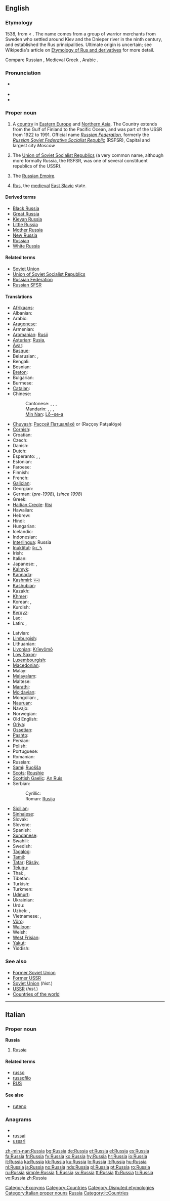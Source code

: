 {{wikipedia}}
==English==

===Etymology===
1538, from {{etyl|ML.}} {{term|Russi||Russians|lang=la}} < {{etyl|orv}} {{term|Русь||[[Rus]]|lang=orv}}.  The name comes from a group of warrior merchants from Sweden who settled around Kiev and the Dnieper river in the ninth century, and established the Rus principalities.  Ultimate origin is uncertain; see Wikipedia's article on [[w:Etymology of Rus and derivatives|Etymology of Rus and derivatives]] for more detail.

Compare Russian {{term|Россия||Russia|tr=Rossíja}}, Medieval Greek {{term|οί Ῥῶς||tr=oi Rhōs|lang=el}}, Arabic {{term|روس|tr=rūs|sc=Arab}}.

===Pronunciation===
* {{a|UK|US}} {{IPA|/ˈɹʌ.ʃə/}}
* {{audio|en-us-Russia.ogg|Audio (US)}}
* {{rhymes|ʌʃə}}

===Proper noun===
{{en-proper noun}}

# A [[country]] in [[Eastern Europe]] and [[Northern Asia]]. The Country extends from the Gulf of Finland to the Pacific Ocean, and was part of the USSR from 1922 to 1991. Official name ''[[Russian Federation]],'' formerly the ''[[Russian Soviet Federative Socialist Republic]]'' (RSFSR), Capital and largest city ''Moscow''
# {{historical|informal}} The [[Union of Soviet Socialist Republics]] (a very common name, although more formally Russia, the RSFSR,  was one of several constituent republics of the USSR).
# {{historical}} The [[Russian Empire]].
# {{historical|dated}} [[Rus]], the [[medieval]] [[East Slavic]] state.

====Derived terms====
* [[Black Russia]]
* [[Great Russia]]
* [[Kievan Russia]]
* [[Little Russia]]
* [[Mother Russia]]
* [[New Russia]]
* [[Russian]]
* [[White Russia]]

====Related terms====
* [[Soviet Union]] {{qualifier|historical}}
* [[Union of Soviet Socialist Republics]]
* [[Russian Federation]]
* [[Russian SFSR]]

====Translations====
{{trans-top|country in Asia and Europe}}
* [[Afrikaans]]: {{t-|af|Rusland|xs=Afrikaans}}
* Albanian: {{t+|sq|Rusia|xs=Albanian}}
* Arabic: {{t+|ar|روسيا|f|tr=Ruusiya}}
* [[Aragonese]]: {{t-|an|Rusia|xs=Aragonese}}
* Armenian: {{t+|hy|Ռուսաստան|tr=Ṙusastan}}
* [[Aromanian]]: [[Rusii]]
* [[Asturian]]: [[Rusia]],  {{t-|ast|Rusia|xs=Asturian}}
* [[Avar]]: {{t-|av|Россия|sc=Cyrl|xs=Avar}}
* [[Basque]]: {{t|eu|Errusia|xs=Basque}}
* Belarusian: {{t-|be|Расія|f|tr=Rasíja|xs=Belarusian}}, {{t|be|Расея|f|tr=Raséja|xs=Belarusian}} {{qualifier|Taraškevica orthography}}
* Bengali: {{t|bn|রাশিয়া|sc=Beng|xs=Bengali}}
* Bosnian: {{t-|bs|Rusija|f}}
* [[Breton]]: {{t-|br|Rusia|xs=Breton}}
* Bulgarian: {{t+|bg|Русия|f|tr=Rusija}}
* Burmese: {{t|my|ရုရှနိုင်င|sc=Mymr|xs=Burmese}}
* [[Catalan]]: {{t-|ca|Rússia|f}}
* Chinese:
*: Cantonese: {{tø|yue|俄國}},  {{tø|yue|俄国|tr=ngo4 gwok3}},  {{tø|yue|俄羅斯}},  {{tø|yue|俄罗斯|tr=ngo4 lo4 si1}}
*: Mandarin: {{t-|cmn|俄國|sc=Hani}}, {{t-|cmn|俄国|tr=Éguó|sc=Hani}},  {{qualifier|formally}} {{t-|cmn|俄羅斯|sc=Hani}}, {{t-|cmn|俄罗斯|tr=Éluósī|sc=Hani}}
*: [[Min Nan]]: [[Lō·-se-a]]
* [[Chuvash]]: [[Раççей Патшалăхě]] or {{Cyrl|[[Раҫҫей Патшалӑхӗ]]}} (Raççey Patşalöχə)
* [[Cornish]]: {{t|kw|Russi|xs=Cornish}}
* Croatian: {{t+|hr|Rusija|f}}
* Czech: {{t+|cs|Rusko}}
* Danish: {{t+|da|Rusland}}
* Dutch: {{t+|nl|Rusland}}
* Esperanto: {{t-|eo|Rusio|xs=Esperanto}},  {{t-|eo|Rusujo|xs=Esperanto}},  {{t|eo|Ruslando|xs=Esperanto}}
* Estonian: {{t+|et|Venemaa}}
* Faroese: {{t-|fo|Russland|xs=Faroese}}
* Finnish: {{t+|fi|Venäjä}}
* French: {{t+|fr|Russie|f}}
* [[Galician]]: {{t+|gl|Rusia|xs=Galician}}
* Georgian: {{t-|ka|რუსეთი|tr=ruset‘i|sc=Geor|xs=Georgian}}
* German: {{t+|de|Rußland|n}} (''pre-1998''), {{t+|de|Russland|n}} (''since 1998'')
* Greek: {{t+|el|Ρωσία|f|tr=Rosía}}
* [[Haitian Creole]]: [[Risi]]
* Hawaiian: {{tø|haw|Lukia}}
* Hebrew: {{t+|he|רוסיה|f|tr=rusia}}
* Hindi: {{t-|hi|रूस|m|tr=Rūs|xs=Hindi}}
* Hungarian: {{t+|hu|Oroszország}}
* Icelandic: {{t+|is|Rússland}}
* Indonesian: {{t-|id|Rusia|xs=Indonesian}}
* [[Interlingua]]: Russia
* [[Inuktitut]]: [[ᐅᓛᓴ]]
* Irish: {{t|ga|An Rúis|xs=Irish}}
* Italian: {{t+|it|Russia}}
* Japanese: {{t+|ja|ロシア|tr=Róshia}}, {{t-|ja|露西亜|tr=Róshia}}
* [[Kalmyk]]: {{tø|xal|Әрәсә}}
* [[Kannada]]: {{t|kn|ರಷ್ಯಾ|tr=raṣyā|sc=Knda|xs=Kannada}}
* [[Kashmiri]]: [[रूस]]
* [[Kashubian]]: {{t-|csb|Ruskô|xs=Kashubian}}
* Kazakh: {{t|kk|Ресей|tr=Resey|sc=Cyrl|xs=Kazakh}}
* [[Khmer]]: {{t|km|រូស្ស៊ី|tr=rūsī|sc=Khmr|xs=Khmer}}
* Korean: {{t+|ko|러시아|tr=Reosia|sc=Hang}}, {{t|ko|로씨야|tr=Rossiya|sc=Hang}} {{qualifier|North Korea}}
* Kurdish: {{t+|ku|Rûsya}}
* [[Kyrgyz]]: {{t|ky|Оруссия|tr=Orussiya|sc=Cyrl|xs=Kyrgyz}}
* Lao: {{t|lo|ລັດເຊັຽ|tr=Lâtsiẏa|sc=Laoo|xs=Lao}}
* Latin: {{t-|la|Russia|f}}, {{t-|la|Ruthenia|f}}
{{trans-mid}}
* Latvian: {{t+|lv|Krievija|xs=Latvian}}
* [[Limburgish]]: {{t|li|Rösland|xs=Limburgish}}
* Lithuanian: {{t+|lt|Rusija|xs=Lithuanian}}
* [[Livonian]]: [[Krīevõmō]]
* [[Low Saxon]]: {{t+|nds|Russland|xs=Low Saxon}}
* [[Luxembourgish]]: {{t-|lb|Russland|xs=Luxembourgish}}
* [[Macedonian]]: {{t+|mk|Русија|f|tr=Rúsija}}
* Malay: {{t-|ms|Rusia|xs=Malay}}
* [[Malayalam]]: {{t|ml|റഷ്യ|tr=Ṟaṣya|sc=Mlym|xs=Malayalam}}
* Maltese: {{t-|mt|Russja|xs=Maltese}}
* [[Marathi]]: {{t|mr|रशिया|sc=Deva|xs=Marathi}}
* [[Moldavian]]: {{t-|mo|Русия|f|tr=Rusija|sc=Cyrl|xs=Moldavian}}
* Mongolian: {{t-|mn|Орос улс|tr=Oros uls|sc=Cyrl|xs=Mongolian}}, {{t-|mn|Орос|tr=Oros|sc=Cyrl|xs=Mongolian}}
* [[Nauruan]]: {{t-|na|Russia|xs=Nauruan}}
* Navajo: {{tø|nv|Biʼééʼ Łichííʼí Bikéyah}}
* Norwegian: {{t+|no|Russland}}
* Old English: {{t-|ang|Russland|xs=Old English}}
* [[Oriya]]: {{t|or|ରୁଷିଆ|tr=Ruṣiā|sc=Orya|xs=Oriya}}
* [[Ossetian]]: {{tø|os|Уæрæсе|tr=Uæræse|sc=Cyrl}}
* [[Pashto]]: {{t|ps|روسيه|tr=Rosia|sc=ps-Arab|xs=Pashto}}
* Persian: {{t+|fa|روسیه|tr=Rosya|xs=Persian}}
* Polish: {{t+|pl|Rosja|f}}
* Portuguese: {{t+|pt|Rússia|f}}
* Romanian: {{t+|ro|Rusia|f}}
* Russian: {{t+|ru|Россия|f|tr=Rossíja}}
* [[Sami]]: [[Ruošša]]
* [[Scots]]: [[Roushie]]
* [[Scottish Gaelic]]: [[An Ruis]]
* Serbian:
*: Cyrillic: {{t-|sr|Русија|f|sc=Cyrl}}
*: Roman: [[Rusija#Serbian|Rusija]] {{f}}
* [[Sicilian]]: {{t-|scn|Russia|xs=Sicilian}}
* [[Sinhalese]]: {{t|si|රුසියාව|tr=Rusiyāva|sc=Sinh|xs=Sinhalese}}
* Slovak: {{t-|sk|Rusko|n}}
* Slovene: {{t+|sl|Rusija|f}}
* Spanish: {{t+|es|Rusia|f}}
* [[Sundanese]]: {{t-|su|Rusia|xs=Sundanese}}
* Swahili: {{t-|sw|Urusi|xs=Swahili}}
* Swedish: {{t+|sv|Ryssland}}
* [[Tagalog]]: {{t-|tl|Rusya|xs=Tagalog}}
* [[Tamil]]: {{t|ta|உருசியா|xs=Tamil}}
* [[Tatar]]: [[Räsäy]], {{t-|tt|Русия|tr=Rusiä|sc=Cyrl|xs=Tatar}}
* [[Telugu]]: {{t|te|రష్యా|tr=raṣyā}}
* Thai: {{t|th|ประเทศรัสเซีย|tr=bpràtêt rátsia}},  {{t+|th|รัสเซีย|tr=rátsia}}
* Tibetan: {{tø|bo|ཨུ་རུ་སུ|sc=Tibt|xs=Tibetan}}
* Turkish: {{t+|tr|Rusya}}
* Turkmen: {{t|tk|Russiýa|xs=Turkmen}}
* [[Udmurt]]: {{tø|udm|Россия|tr=Rossiya}}
* Ukrainian: {{t+|uk|Росія|f|tr=Rosíja|xs=Ukrainian}}
* Urdu: {{t-|ur|روس|m|tr=Rūs|xs=Urdu}}
* Uzbek: {{t|uz|Rossiya|xs=Uzbek}},  {{t-|uz|Россия|sc=Cyrl|xs=Uzbek}}
* Vietnamese: {{t-|vi|Nga|xs=Vietnamese}},  {{t|vi|nước Nga|xs=Vietnamese}}
* [[Võro]]: {{tø|vro|Vinnemaa}}
* [[Walloon]]: {{t|wa|Rûsseye|xs=Walloon}}
* Welsh: {{t-|cy|Rwsia|f|xs=Welsh}}
* [[West Frisian]]: {{t|fy|Ruslân|xs=West Frisian}}
* [[Yakut]]: {{tø|sah|Россия|sc=Cyrl}}
* Yiddish: {{t-|yi|רוסלאנד|tr=rusland|sc=yi-Hebr|xs=Yiddish}}
{{trans-bottom}}

===See also===
* [[Former Soviet Union]]
* [[Former USSR]]
* [[Soviet Union]] (''hist.'')
* [[USSR]] (''hist.'')
* [[Appendix:Countries of the world|Countries of the world]]

[[Category:Exonyms]]

----

==Italian==
{{wikipedia|Russia|lang=it}}

===Proper noun===
'''Russia''' {{f}}

# [[#English|Russia]]

====Related terms====
* [[russo]]
* [[russofilo]]
* [[RUS]]

====See also====
* [[ruteno]]

===Anagrams===
* {{alphagram|airssu}}
* [[russai#Italian|russai]]
* [[ussari#Italian|ussari]]

[[Category:Countries]]
[[Category:Disputed etymologies]]
[[Category:Italian proper nouns]]
[[Category:Russia| Russia]]
[[Category:it:Countries]]

[[zh-min-nan:Russia]]
[[bg:Russia]]
[[de:Russia]]
[[et:Russia]]
[[el:Russia]]
[[es:Russia]]
[[fa:Russia]]
[[fr:Russia]]
[[fy:Russia]]
[[ko:Russia]]
[[hy:Russia]]
[[hr:Russia]]
[[io:Russia]]
[[it:Russia]]
[[ka:Russia]]
[[kk:Russia]]
[[ku:Russia]]
[[lo:Russia]]
[[lt:Russia]]
[[hu:Russia]]
[[nl:Russia]]
[[ja:Russia]]
[[no:Russia]]
[[nds:Russia]]
[[pl:Russia]]
[[pt:Russia]]
[[ro:Russia]]
[[ru:Russia]]
[[simple:Russia]]
[[fi:Russia]]
[[sv:Russia]]
[[tt:Russia]]
[[th:Russia]]
[[tr:Russia]]
[[vo:Russia]]
[[zh:Russia]]